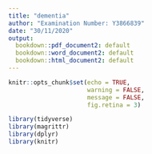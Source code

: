 ```yaml
---
title: "dementia"
author: "Examination Number: Y3866839"
date: "30/11/2020"
output: 
  bookdown::pdf_document2: default
  bookdown::word_document2: default
  bookdown::html_document2: default
---
```


```r
knitr::opts_chunk$set(echo = TRUE,
                      warning = FALSE,
                      message = FALSE,
                      fig.retina = 3)

library(tidyverse)
library(magrittr)
library(dplyr)
library(knitr)
```




